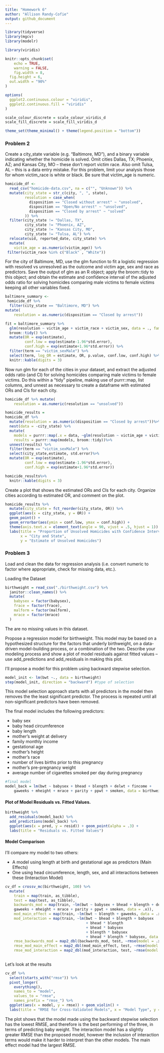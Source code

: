 ```yaml
---
title: "Homework 6"
author: "Allison Randy-Cofie"
output: github_document
---
```


```r
library(tidyverse)
library(mgcv)
library(modelr)

library(viridis)

knitr::opts_chunk$set(
	echo = TRUE,
	warning = FALSE,
	fig.width = 8, 
  fig.height = 6,
  out.width = "90%"
)

options(
  ggplot2.continuous.colour = "viridis",
  ggplot2.continuous.fill = "viridis"
)

scale_colour_discrete = scale_colour_viridis_d
scale_fill_discrete = scale_fill_viridis_d

theme_set(theme_minimal() + theme(legend.position = "bottom"))
```

### Problem 2
Create a city_state variable (e.g. “Baltimore, MD”), and a binary variable indicating whether the homicide is solved. Omit cities Dallas, TX; Phoenix, AZ; and Kansas City, MO – these don’t report victim race. Also omit Tulsa, AL – this is a data entry mistake. For this problem, limit your analysis those for whom victim_race is white or black. Be sure that victim_age is numeric.


```r
homicide_df <- 
  read_csv("homicide-data.csv", na = c("", "Unknown")) %>% 
  mutate(city_state = str_c(city, ", ", state),
         resolution = case_when(
           disposition == "Closed without arrest" ~ "unsolved",
           disposition == "Open/No arrest" ~ "unsolved",
           disposition == "Closed by arrest" ~ "solved"
         )) %>% 
  filter(city_state != "Dallas, TX",
         city_state != "Phoenix, AZ",
         city_state != "Kansas City, MO",
         city_state != "Tulsa, AL") %>% 
  relocate(uid, reported_date, city_state) %>% 
  mutate(
    victim_age = as.numeric(victim_age)) %>% 
 filter(victim_race %in% c("Black" , "White"))


```


For the city of Baltimore, MD, use the glm function to fit a logistic regression with resolved vs unresolved as the outcome and victim age, sex and race as predictors. Save the output of glm as an R object; apply the broom::tidy to this object; and obtain the estimate and confidence interval of the adjusted odds ratio for solving homicides comparing male victims to female victims keeping all other variables fixed.

```r
baltimore_summary <- 
 homicide_df %>% 
  filter(city_state == "Baltimore, MD") %>% 
mutate(
    resolution = as.numeric(disposition == "Closed by arrest"))

fit = baltimore_summary %>% 
  glm(resolution ~ victim_age + victim_race + victim_sex, data = ., family = binomial()) %>% 
  broom::tidy() %>% 
  mutate(OR = exp(estimate),
         conf.low = exp(estimate-1.96*std.error),
         conf.high = exp(estimate+1.96*std.error)) %>%
  filter(term == "victim_sexMale") %>% 
  select(term, log_OR = estimate, OR, p.value, conf.low, conf.high) %>% 
  knitr::kable(digits = 3)

```


Now run glm for each of the cities in your dataset, and extract the adjusted odds ratio (and CI) for solving homicides comparing male victims to female victims. Do this within a “tidy” pipeline, making use of purrr::map, list columns, and unnest as necessary to create a dataframe with estimated ORs and CIs for each city.
```r

homicide_df %>% mutate(
    resolution = as.numeric(resolution == "unsolved"))

homicide_results = 
homicide_df %>% 
  mutate(resolution = as.numeric(disposition == "Closed by arrest"))%>% 
  nest(data = -city_state) %>% 
  mutate(
    models = purrr::map(.x = data, ~glm(resolution ~ victim_age + victim_race + victim_sex, data = .x, family = binomial())),
    results = purrr::map(models, broom::tidy))%>% 
  unnest(results) %>%
  filter(term == "victim_sexMale") %>% 
  select(city_state,estimate, std.error)%>% 
  mutate(OR = exp(estimate),
         conf.low = exp(estimate-1.96*std.error),
         conf.high = exp(estimate+1.96*std.error)) 

homicide_results%>% 
  knitr::kable(digits = 3)
```


Create a plot that shows the estimated ORs and CIs for each city. Organize cities according to estimated OR, and comment on the plot.
```r
homicide_results %>%
  mutate(city_state = fct_reorder(city_state, OR)) %>%
  ggplot(aes(x = city_state, y = OR)) +
  geom_point() +
  geom_errorbar(aes(ymin = conf.low, ymax = conf.high)) + 
  theme(axis.text.x = element_text(angle = 90, vjust = .5, hjust = 1)) +
  labs(title = "Proportion of Unsolved Homicides with Confidence Intervals", 
       x = "City and State",
       y = "Estimate of Unsolved Homicides")
```

### Problem 3
Load and clean the data for regression analysis (i.e. convert numeric to factor where appropriate, check for missing data, etc.).

 Loading the Dataset
```r
birthweight = read_csv("./birthweight.csv") %>%
  janitor::clean_names() %>%
  mutate(
    babysex = factor(babysex),
    frace = factor(frace),
    malform = factor(malform),
    mrace = factor(mrace)
  )

```
The are no missing values in this dataset.


Propose a regression model for birthweight. This model may be based on a hypothesized structure for the factors that underly birthweight, on a data-driven model-building process, or a combination of the two. Describe your modeling process and show a plot of model residuals against fitted values – use add_predictions and add_residuals in making this plot.


I'll propose a model for this problem using backward stepwise selection. 
```r
model_init <- lm(bwt ~., data = birthweight)
step(model_init, direction = "backward") #type of selection
```
This model selection approach starts with all predictors in the model then removes the the least significant predictor. The process is repeated until all non-significant predictors have been removed.

The final model includes the following predictors:

* baby sex
* baby head circumference
* baby length
* mother’s weight at delivery
* family monthly income
* gestational age
* mother’s height
* mother’s race
* number of lives births prior to this pregnancy
* mother’s pre-pregnancy weight
* average number of cigarettes smoked per day during pregnancy

```r
#final model
model_back = lm(bwt ~ babysex + bhead + blength + delwt + fincome + 
    gaweeks + mheight + mrace + parity + ppwt + smoken, data = birthweight)
```


#### Plot of Model Residuals vs. Fitted Values.

```r
birthweight %>%
  add_residuals(model_back) %>%
  add_predictions(model_back) %>%
  ggplot(aes(x = pred, y = resid)) + geom_point(alpha = .3) +
  labs(title = "Residuals vs. Fitted Values")
```


#### Model Comparison

I'll compare my model to two others: 

* A model using length at birth and gestational age as predictors (Main Effects)
* One using head circumference, length, sex, and all interactions between these (Interaction Model)

```r
cv_df = crossv_mc(birthweight, 100) %>%
  mutate(
    train = map(train, as_tibble),
    test = map(test, as_tibble),
    backwards_mod = map(train, ~lm(bwt ~ babysex + bhead + blength + delwt + fincome + 
    gaweeks + mheight + mrace + parity + ppwt + smoken, data = .x)),
    mod_main_effect = map(train, ~lm(bwt ~ blength + gaweeks, data = .x)),
    mod_interaction = map(train, ~lm(bwt ~ bhead + blength + babysex 
                                     + bhead * blength 
                                     + bhead * babysex 
                                     + blength * babysex 
                                     + bhead * blength * babysex, data = .x)), 
    rmse_backwards_mod = map2_dbl(backwards_mod, test, ~rmse(model = .x, data = .y)),
    rmse_mod_main_effect = map2_dbl(mod_main_effect, test, ~rmse(model = .x, data = .y)),
    rmse_mod_interaction = map2_dbl(mod_interaction, test, ~rmse(model = .x, data = .y)))
  
```

Let's look at the results
```r
cv_df %>%
  select(starts_with("rmse")) %>%
  pivot_longer(
    everything(),
    names_to = "model",
    values_to = "rmse",
    names_prefix = "rmse_") %>%
  ggplot(aes(x = model, y = rmse)) + geom_violin() +
  labs(title = "RMSE for Cross-Validated Models", x = "Model Type", y = "RMSE")
```

The plot shows that the model made using the backward stepwise selection has the lowest RMSE, and therefore is the best performing of the three, in terms of predicting baby weight. The interaction model has a slightly greater RMSE than the proposed model, however the inclusion of interaction terms would make it harder to interpret than the other models. The main effect model had the largest RMSE.
